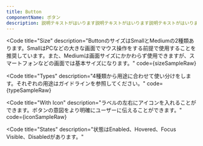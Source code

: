 ```yaml
---
title: Button
componentName: ボタン
description: 説明テキストがはいります説明テキストがはいります説明テキストがはいります説明テキストがはいります説明テキストがはいります説明テキストがはいります説明テキストがはいります説明テキストがはいります
---
```



<Code
  title="Size"
  description="ButtonのサイズはSmallとMediumの2種類あります。SmallはPCなどの大きな画面でマウス操作をする前提で使用することを推奨しています。また、Mediumは画面サイズにかかわらず使用できますが、スマートフォンなどの画面では基本サイズになります。"
  code={sizeSampleRaw}
>
  <SizeSample client:load />
</Code>

<Code
  title="Types"
  description="4種類から用途に合わせて使い分けをします。それぞれの用途はガイドラインを参照してください。"
  code={typeSampleRaw}
>
  <TypeSample client:load />
</Code>

<Code
  title="With Icon"
  description="ラベルの左右にアイコンを入れることができます。ボタンの意図をより明確にユーザーに伝えることができます。"
  code={iconSampleRaw}
>
  <IconSample client:load />
</Code>

<Code
  title="States"
  description="状態はEnabled、Hovered、Focus Visible、Disabledがあります。"
>
  <StateSample client:load />
</Code>
